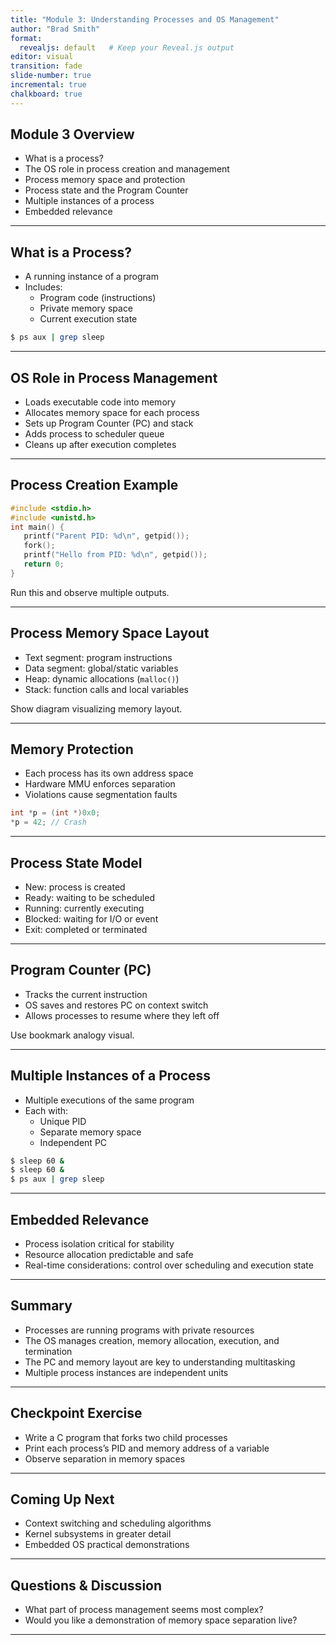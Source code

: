 ```yaml
---
title: "Module 3: Understanding Processes and OS Management"
author: "Brad Smith"
format: 
  revealjs: default   # Keep your Reveal.js output
editor: visual
transition: fade
slide-number: true
incremental: true
chalkboard: true
---
```


## Module 3 Overview

-   What is a process?
-   The OS role in process creation and management
-   Process memory space and protection
-   Process state and the Program Counter
-   Multiple instances of a process
-   Embedded relevance

------------------------------------------------------------------------

## What is a Process?

-   A running instance of a program
-   Includes:
    -   Program code (instructions)
    -   Private memory space
    -   Current execution state

``` bash
$ ps aux | grep sleep
```

------------------------------------------------------------------------

## OS Role in Process Management

-   Loads executable code into memory
-   Allocates memory space for each process
-   Sets up Program Counter (PC) and stack
-   Adds process to scheduler queue
-   Cleans up after execution completes

------------------------------------------------------------------------

## Process Creation Example

``` c
#include <stdio.h>
#include <unistd.h>
int main() {
   printf("Parent PID: %d\n", getpid());
   fork();
   printf("Hello from PID: %d\n", getpid());
   return 0;
}
```

Run this and observe multiple outputs.

------------------------------------------------------------------------

## Process Memory Space Layout

-   Text segment: program instructions
-   Data segment: global/static variables
-   Heap: dynamic allocations (`malloc()`)
-   Stack: function calls and local variables

Show diagram visualizing memory layout.

------------------------------------------------------------------------

## Memory Protection

-   Each process has its own address space
-   Hardware MMU enforces separation
-   Violations cause segmentation faults

``` c
int *p = (int *)0x0;
*p = 42; // Crash
```

------------------------------------------------------------------------

## Process State Model

-   New: process is created
-   Ready: waiting to be scheduled
-   Running: currently executing
-   Blocked: waiting for I/O or event
-   Exit: completed or terminated

------------------------------------------------------------------------

## Program Counter (PC)

-   Tracks the current instruction
-   OS saves and restores PC on context switch
-   Allows processes to resume where they left off

Use bookmark analogy visual.

------------------------------------------------------------------------

## Multiple Instances of a Process

-   Multiple executions of the same program
-   Each with:
    -   Unique PID
    -   Separate memory space
    -   Independent PC

``` bash
$ sleep 60 &
$ sleep 60 &
$ ps aux | grep sleep
```

------------------------------------------------------------------------

## Embedded Relevance

-   Process isolation critical for stability
-   Resource allocation predictable and safe
-   Real-time considerations: control over scheduling and execution state

------------------------------------------------------------------------

## Summary

-   Processes are running programs with private resources
-   The OS manages creation, memory allocation, execution, and termination
-   The PC and memory layout are key to understanding multitasking
-   Multiple process instances are independent units

------------------------------------------------------------------------

## Checkpoint Exercise

-   Write a C program that forks two child processes
-   Print each process’s PID and memory address of a variable
-   Observe separation in memory spaces

------------------------------------------------------------------------

## Coming Up Next

-   Context switching and scheduling algorithms
-   Kernel subsystems in greater detail
-   Embedded OS practical demonstrations

------------------------------------------------------------------------

## Questions & Discussion

-   What part of process management seems most complex?
-   Would you like a demonstration of memory space separation live?

------------------------------------------------------------------------
